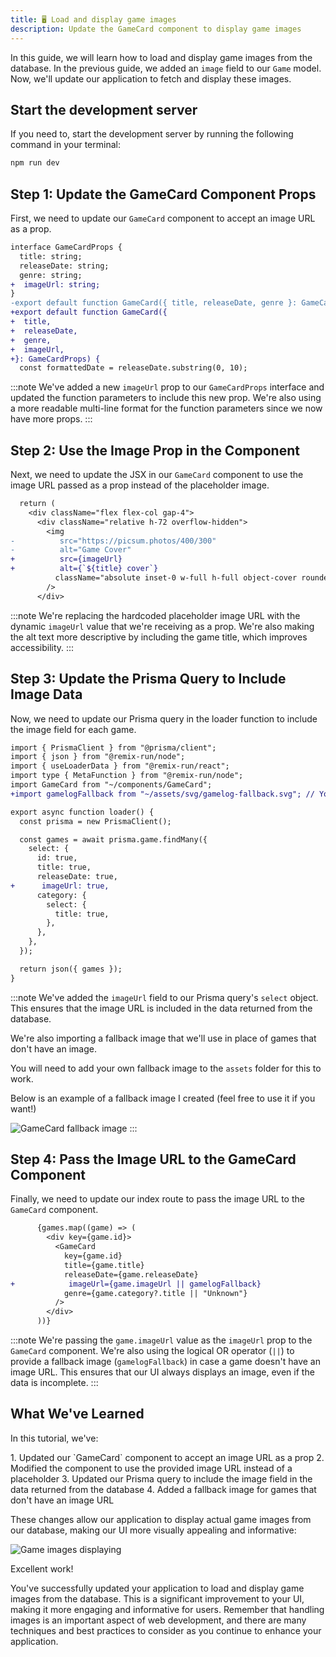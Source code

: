 ```yaml
---
title: 🖥️ Load and display game images
description: Update the GameCard component to display game images
---
```



In this guide, we will learn how to load and display game images from the database. In the previous guide, we added an `image` field to our `Game` model. Now, we'll update our application to fetch and display these images.

## Start the development server

If you need to, start the development server by running the following command in your terminal:

```bash
npm run dev
```

## Step 1: Update the GameCard Component Props

First, we need to update our `GameCard` component to accept an image URL as a prop.

```diff lang="tsx" title="app/components/GameCard.tsx"
interface GameCardProps {
  title: string;
  releaseDate: string;
  genre: string;
+  imageUrl: string;
}
-export default function GameCard({ title, releaseDate, genre }: GameCardProps) {
+export default function GameCard({
+  title,
+  releaseDate,
+  genre,
+  imageUrl,
+}: GameCardProps) {
  const formattedDate = releaseDate.substring(0, 10);
```

:::note
We've added a new `imageUrl` prop to our `GameCardProps` interface and updated the function parameters to include this new prop. We're also using a more readable multi-line format for the function parameters since we now have more props.
:::

## Step 2: Use the Image Prop in the Component

Next, we need to update the JSX in our `GameCard` component to use the image URL passed as a prop instead of the placeholder image.

```diff lang="tsx" title="app/components/GameCard.tsx"
  return (
    <div className="flex flex-col gap-4">
      <div className="relative h-72 overflow-hidden">
        <img
-          src="https://picsum.photos/400/300"
-          alt="Game Cover"
+          src={imageUrl}
+          alt={`${title} cover`}
          className="absolute inset-0 w-full h-full object-cover rounded-xl"
        />
      </div>
```

:::note
We're replacing the hardcoded placeholder image URL with the dynamic `imageUrl` value that we're receiving as a prop. We're also making the alt text more descriptive by including the game title, which improves accessibility.
:::

## Step 3: Update the Prisma Query to Include Image Data

Now, we need to update our Prisma query in the loader function to include the image field for each game.

```diff lang="tsx" title="app/routes/_index.tsx"
import { PrismaClient } from "@prisma/client";
import { json } from "@remix-run/node";
import { useLoaderData } from "@remix-run/react";
import type { MetaFunction } from "@remix-run/node";
import GameCard from "~/components/GameCard";
+import gamelogFallback from "~/assets/svg/gamelog-fallback.svg"; // You will need to add your own image here

export async function loader() {
  const prisma = new PrismaClient();

  const games = await prisma.game.findMany({
    select: {
      id: true,
      title: true,
      releaseDate: true,
+      imageUrl: true,
      category: {
        select: {
          title: true,
        },
      },
    },
  });

  return json({ games });
}
```

:::note
We've added the `imageUrl` field to our Prisma query's `select` object. This ensures that the image URL is included in the data returned from the database.

We're also importing a fallback image that we'll use in place of games that don't have an image.

You will need to add your own fallback image to the `assets` folder for this to work.

Below is an example of a fallback image I created (feel free to use it if you want!)

![GameCard fallback image](src/assets/svg/prisma/gamecard-fallback-image.svg)
:::

## Step 4: Pass the Image URL to the GameCard Component

Finally, we need to update our index route to pass the image URL to the `GameCard` component.

```diff lang="tsx" title="app/routes/_index.tsx"
      {games.map((game) => (
        <div key={game.id}>
          <GameCard
            key={game.id}
            title={game.title}
            releaseDate={game.releaseDate}
+            imageUrl={game.imageUrl || gamelogFallback}
            genre={game.category?.title || "Unknown"}
          />
        </div>
      ))}
```

:::note
We're passing the `game.imageUrl` value as the `imageUrl` prop to the `GameCard` component. We're also using the logical OR operator (`||`) to provide a fallback image (`gamelogFallback`) in case a game doesn't have an image URL. This ensures that our UI always displays an image, even if the data is incomplete.
:::

## What We've Learned

In this tutorial, we've:

<Steps>
1. Updated our `GameCard` component to accept an image URL as a prop
2. Modified the component to use the provided image URL instead of a placeholder
3. Updated our Prisma query to include the image field in the data returned from the database
4. Added a fallback image for games that don't have an image URL
</Steps>

These changes allow our application to display actual game images from our database, making our UI more visually appealing and informative:

![Game images displaying](src/assets/webp/prisma/gamelog-index-with-games.webp)

<MonsterReveal>
  Excellent work!
  
  You've successfully updated your application to load and display game images from the database. This is a significant improvement to your UI, making it more engaging and informative for users. Remember that handling images is an important aspect of web development, and there are many techniques and best practices to consider as you continue to enhance your application.
</MonsterReveal>